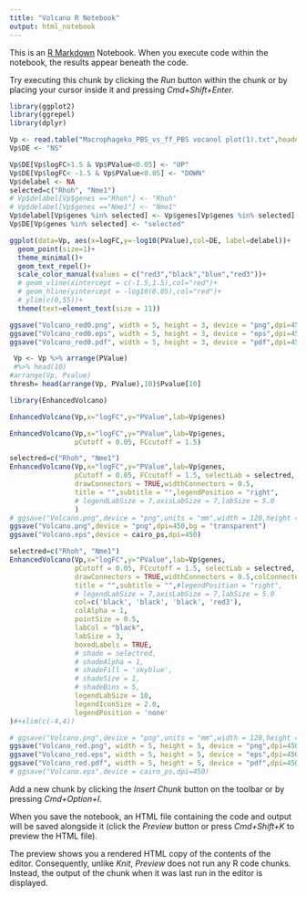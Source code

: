```yaml
---
title: "Volcano R Notebook"
output: html_notebook
---
```


This is an [R Markdown](http://rmarkdown.rstudio.com) Notebook. When you execute code within the notebook, the results appear beneath the code. 

Try executing this chunk by clicking the *Run* button within the chunk or by placing your cursor inside it and pressing *Cmd+Shift+Enter*. 
```r
library(ggplot2)
library(ggrepel)
library(dplyr)
```


```r
Vp <- read.table("Macrophageko_PBS_vs_ff_PBS vocanol plot(1).txt",header = T,sep="\t")
Vp$DE <- "NS"
```

```r
Vp$DE[Vp$logFC>1.5 & Vp$PValue<0.05] <- "UP"
Vp$DE[Vp$logFC< -1.5 & Vp$PValue<0.05] <- "DOWN"
Vp$delabel <- NA
selected=c("Rhoh", "Nme1")
# Vp$delabel[Vp$genes =="Rhoh"] <- "Rhoh"
# Vp$delabel[Vp$genes =="Nme1"] <- "Nme1"
Vp$delabel[Vp$genes %in% selected] <- Vp$genes[Vp$genes %in% selected]
Vp$DE[Vp$genes %in% selected] <- "selected"
```
```r
ggplot(data=Vp, aes(x=logFC,y=-log10(PValue),col=DE, label=delabel))+
  geom_point(size=1)+
  theme_minimal()+
  geom_text_repel()+
  scale_color_manual(values = c("red3","black","blue","red3"))+
  # geom_vline(xintercept = c(-1.5,1.5),col="red")+
  # geom_hline(yintercept = -log10(0.05),col="red")+
  # ylim(c(0,55))+
  theme(text=element_text(size = 11))
```
```r
ggsave("Volcano_red0.png", width = 5, height = 3, device = "png",dpi=450,bg = "transparent")
ggsave("Volcano_red0.eps", width = 5, height = 3, device = "eps",dpi=450,bg = "transparent")
ggsave("Volcano_red0.pdf", width = 5, height = 3, device = "pdf",dpi=450,bg = "transparent")
```

```r
 Vp <- Vp %>% arrange(PValue)
 #%>% head(10)
#arrange(Vp, Pvalue)
thresh= head(arrange(Vp, PValue),10)$Pvalue[10]
```

```r
library(EnhancedVolcano)
```
```r
EnhancedVolcano(Vp,x="logFC",y="PValue",lab=Vp$genes)
```

```r
EnhancedVolcano(Vp,x="logFC",y="PValue",lab=Vp$genes,
                pCutoff = 0.05, FCcutoff = 1.5)
```
```r
selectred=c("Rhoh", "Nme1")
EnhancedVolcano(Vp,x="logFC",y="PValue",lab=Vp$genes,
                pCutoff = 0.05, FCcutoff = 1.5, selectLab = selectred,
                drawConnectors = TRUE,widthConnectors = 0.5,
                title = "",subtitle = "",legendPosition = "right",
                # legendLabSize = 7,axisLabSize = 7,labSize = 5.0
                )
# ggsave("Volcano.png",device = "png",units = "mm",width = 120,height = 85,dpi=450,bg = "transparent")
ggsave("Volcano.png",device = "png",dpi=450,bg = "transparent")
ggsave("Volcano.eps",device = cairo_ps,dpi=450)


```
```r
selectred=c("Rhoh", "Nme1")
EnhancedVolcano(Vp,x="logFC",y="PValue",lab=Vp$genes,
                pCutoff = 0.05, FCcutoff = 1.5, selectLab = selectred,
                drawConnectors = TRUE,widthConnectors = 0.5,colConnectors = 'blue',
                title = "",subtitle = "",#legendPosition = "right",
                # legendLabSize = 7,axisLabSize = 7,labSize = 5.0
                col=c('black', 'black', 'black', 'red3'),
                colAlpha = 1,
                pointSize = 0.5,
                labCol = "black",
                labSize = 3,
                boxedLabels = TRUE,
                # shade = selectred,
                # shadeAlpha = 1,
                # shadeFill = 'skyblue',
                # shadeSize = 1,
                # shadeBins = 5,
                legendLabSize = 10,
                legendIconSize = 2.0,
                legendPosition = 'none'
)#+xlim(c(-4,4))

# ggsave("Volcano.png",device = "png",units = "mm",width = 120,height = 85,dpi=450,bg = "transparent")
ggsave("Volcano_red.png", width = 5, height = 5, device = "png",dpi=450,bg = "transparent")
ggsave("Volcano_red.eps", width = 5, height = 5, device = "eps",dpi=450,bg = "transparent")
ggsave("Volcano_red.pdf", width = 5, height = 5, device = "pdf",dpi=450,bg = "transparent")
# ggsave("Volcano.eps",device = cairo_ps,dpi=450)


```


Add a new chunk by clicking the *Insert Chunk* button on the toolbar or by pressing *Cmd+Option+I*.

When you save the notebook, an HTML file containing the code and output will be saved alongside it (click the *Preview* button or press *Cmd+Shift+K* to preview the HTML file). 

The preview shows you a rendered HTML copy of the contents of the editor. Consequently, unlike *Knit*, *Preview* does not run any R code chunks. Instead, the output of the chunk when it was last run in the editor is displayed.

